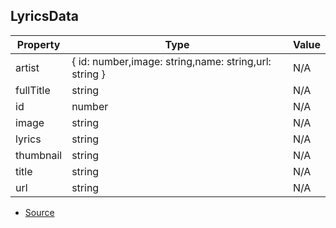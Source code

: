 ## LyricsData

| Property | Type | Value |
| ----------- | ----------- | ----------- |
| artist | \{ id: number,image: string,name: string,url: string } | N/A |
| fullTitle | string | N/A |
| id | number | N/A |
| image | string | N/A |
| lyrics | string | N/A |
| thumbnail | string | N/A |
| title | string | N/A |
| url | string | N/A |


- [Source](https://github.com/Androz2091/discord-player/blob/97a849a/packages/extractor/src/extractors/LyricsExtractor.ts#L42)